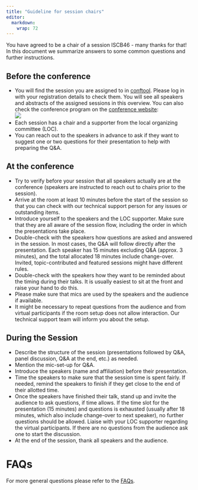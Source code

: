 ```yaml
---
title: "Guideline for session chairs"
editor: 
  markdown: 
    wrap: 72
---
```


You have agreed to be a chair of a session ISCB46 - many thanks for that! In this document we summarize answers to some common questions and further instructions. 

## Before the conference

* You will find the session you are assigned to in [conftool](https://www.conftool.org/iscb2025). Please log in with your registration details to check them. You will see all speakers and abstracts of the assigned sessions in this overview. You can also check the conference program on the [conference website](index.html):  
[![](img/guidance/chairs-info.png)](https://www.conftool.org/iscb2025/index.php?page=showModerator)
* Each session has a chair and a supporter from the local organizing committee (LOC). 
* You can reach out to the speakers in advance to ask if they want to suggest one or two questions for their presentation to help with preparing the Q&A.

## At the conference

* Try to verify before your session that all speakers actually are at the conference (speakers are instructed to reach out to chairs prior to the session).
*	Arrive at the room at least 10 minutes before the start of the session so that you can check with our technical support person for any issues or outstanding items.
*	Introduce yourself to the speakers and the LOC supporter. Make sure that they are all aware of the session flow, including the order in which the presentations take place.
*	Double-check with the speakers how questions are asked and answered in the session. In most cases, the Q&A will follow directly after the presentation. Each speaker has 15 minutes excluding Q&A (approx. 3 minutes), and the total allocated 18 minutes include change-over. Invited, topic-contributed and featured sessions might have different rules.
*	Double-check with the speakers how they want to be reminded about the timing during their talks. It is usually easiest to sit at the front and raise your hand to do this. 
*	Please make sure that mics are used by the speakers and the audience if available.
*	It might be necessary to repeat questions from the audience and from virtual participants if the room setup does not allow interaction. Our technical support team will inform you about the setup.


## During the Session

<!-- * Welcome everyone and repeat the name of the session in case somebody is in the wrong place. -->
* Describe the structure of the session (presentations followed by Q&A, panel discussion, Q&A at the end, etc.) as needed.
* Mention the mic-set-up for Q&A.
* Introduce the speakers (name and affiliation) before their presentation.
* Time the speakers to make sure that the session time is spent fairly. If needed, remind the speakers to finish if they get close to the end of their allotted time. 
* Once the speakers have finished their talk, stand up and invite the audience to ask questions, if time allows. If the time slot for the presentation (15 minutes) and questions is exhausted (usually after 18 minutes, which also include change-over to next speaker), no further questions should be allowed. Liaise with your LOC supporter regarding the virtual participants. If there are no questions from the audience ask one to start the discussion. 
* At the end of the session, thank all speakers and the audience.

# FAQs

For more general questions please refer to the [FAQs](faq.html).
